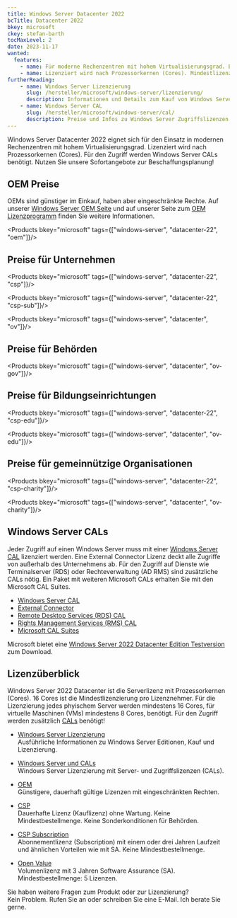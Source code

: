 ```yaml
---
title: Windows Server Datacenter 2022
bcTitle: Datacenter 2022
bkey: microsoft
ckey: stefan-barth
tocMaxLevel: 2
date: 2023-11-17
wanted:
  features:
    - name: Für moderne Rechenzentren mit hohem Virtualisierungsgrad. Enthält Virtualisierungsrechte für eine unbegrenzte Anzahl virtueller Instanzen
    - name: Lizenziert wird nach Prozessorkernen (Cores). Mindestlizenzierung von 16 Cores pro Server
furtherReading:
    - name: Windows Server Lizenzierung
      slug: /hersteller/microsoft/windows-server/lizenzierung/
      description: Informationen und Details zum Kauf von Windows Server Lizenzen.
    - name: Windows Server CAL
      slug: /hersteller/microsoft/windows-server/cal/
      description: Preise und Infos zu Windows Server Zugriffslizenzen (CALs).
---
```




<Intro>

Windows Server Datacenter 2022 eignet sich für den Einsatz in modernen Rechenzentren mit hohem Virtualisierungsgrad. Lizenziert wird nach Prozessorkernen (Cores). Für den Zugriff werden Windows Server CALs benötigt.
Nutzen Sie unsere Sofortangebote zur Beschaffungsplanung!

</Intro>

<TOC />


## OEM Preise

OEMs sind günstiger im Einkauf, haben aber eingeschränkte Rechte. Auf unserer [Windows Server OEM Seite](/hersteller/microsoft/windows-server/oem-rok/) und auf unserer Seite zum [OEM Lizenzprogramm](/hersteller/microsoft/oem/) finden Sie weitere Informationen.

<Products bkey="microsoft" tags={["windows-server", "datacenter-22", "oem"]}/>


## Preise für Unternehmen

<Products bkey="microsoft" tags={["windows-server", "datacenter-22", "csp"]}/>

<Products bkey="microsoft" tags={["windows-server", "datacenter-22", "csp-sub"]}/>

<Products bkey="microsoft" tags={["windows-server", "datacenter", "ov"]}/>


## Preise für Behörden

<Products bkey="microsoft" tags={["windows-server", "datacenter", "ov-gov"]}/>


## Preise für Bildungseinrichtungen

<Products bkey="microsoft" tags={["windows-server", "datacenter-22", "csp-edu"]}/>

<Products bkey="microsoft" tags={["windows-server", "datacenter", "ov-edu"]}/>


## Preise für gemeinnützige Organisationen

<Products bkey="microsoft" tags={["windows-server", "datacenter-22", "csp-charity"]}/>

<Products bkey="microsoft" tags={["windows-server", "datacenter", "ov-charity"]}/>


## Windows Server CALs

Jeder Zugriff auf einen Windows Server muss mit einer [Windows Server CAL](/hersteller/microsoft/windows-server/cal/) lizenziert werden. Eine External Connector Lizenz deckt alle Zugriffe von außerhalb des Unternehmens ab.
Für den Zugriff auf Dienste wie Terminalserver (RDS) oder Rechteverwaltung (AD RMS) sind zusätzliche CALs nötig. Ein Paket mit weiteren Microsoft CALs erhalten Sie mit den Microsoft CAL Suites.

<ArrowList>

 - [Windows Server CAL](/hersteller/microsoft/windows-server/cal/)
 - [External Connector](/hersteller/microsoft/windows-server/external-connector/)
 - [Remote Desktop Services (RDS) CAL](/hersteller/microsoft/windows-server/remote-desktop-services/)
 - [Rights Management Services (RMS) CAL](/hersteller/microsoft/windows-server/rights-management-services/)
 - [Microsoft CAL Suites](/hersteller/microsoft/cal-suite/)

</ArrowList>


<Info>

  Microsoft bietet eine [Windows Server 2022 Datacenter Edition Testversion](http://aka.ms/ws2022azurepreview) zum Download.


</Info>


## Lizenzüberblick

Windows Server 2022 Datacenter ist die Serverlizenz mit Prozessorkernen (Cores). 16 Cores ist die Mindestlizenzierung pro Lizenznehmer.
Für die Lizenzierung jedes phyischem Server werden mindestens 16 Cores, für virtuelle Maschinen (VMs) mindestens 8 Cores, benötigt. Für den Zugriff werden zusätzlich [CALs](/hersteller/microsoft/windows-server/cal/) benötigt!


<ArrowList>

- [Windows Server Lizenzierung](/hersteller/microsoft/windows-server/lizenzierung/)<br />
  Ausführliche Informationen zu Windows Server Editionen, Kauf und Lizenzierung.

- [Windows Server und CALs](/hersteller/microsoft/windows-server/lizenzierung/#windows-server-2022-cals-kaufen)<br />
  Windows Server Lizenzierung mit Server- und Zugriffslizenzen (CALs).

- [OEM](/hersteller/microsoft/oem/)<br />
  Günstigere, dauerhaft gültige Lizenzen mit eingeschränkten Rechten.

- [CSP](/hersteller/microsoft/csp/)<br />
  Dauerhafte Lizenz (Kauflizenz) ohne Wartung. Keine Mindestbestellmenge. Keine Sonderkonditionen für Behörden.

- [CSP Subscription](/hersteller/microsoft/csp/)<br />
  Abonnementlizenz (Subscription) mit einem oder drei Jahren Laufzeit und ähnlichen Vorteilen wie mit SA. Keine Mindestbestellmenge.

- [Open Value](/hersteller/microsoft/open-value/)<br />
  Volumenlizenz mit 3 Jahren Software Assurance (SA). Mindestbestellmenge: 5 Lizenzen.

</ArrowList>


<GetInTouch theme="light">

Sie haben weitere Fragen zum Produkt oder zur Lizenzierung?<br />
Kein Problem. Rufen Sie an oder schreiben Sie eine E-Mail. Ich berate Sie gerne.

</GetInTouch>

